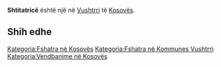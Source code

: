 {{Fshat në 
 | Emri                = Shtitatricë
 | EmriAlt                = 
 | NAME_SHORT_FORM=      
 | NAME_GENERIC=      
 | NAME_SORT_NAME_RO=      SHTITATRICE
 | FULL_NAME_RO = Shtitatricë
 | FULL_NAME_ND_RO=Shtitatrice
 | SORT_NAME_RG=SHTITATRICE
 | FULL_NAME_RG=Shtitatricë
 | FULL_NAME_ND_RG=Shtitatrice
 | SRP_NAME_SHORT_FORM=      
 | SRP_NAME_GENERIC=      
 | SRP_NAME_SORT_NAME_RO=      
 | SRP_FULL_NAME_RO = 
 | SRP_FULL_NAME_ND_RO=
 | SRP_SORT_NAME_RG=
 | SRP_FULL_NAME_RG=
 | SRP_FULL_NAME_ND_RG=
 | Emri (Rasa dhanore) = 
 | Figura              = 
 | Shteti              = Kosovo
 | Komuna              = Vushtrri
 | Kodi postar         = 
 | Sipërfaqja          = 

 | Popullsia           = 

 | Regj. i popullsisë  = 
 | Dend. e popullsisë  = 
 | Faqja zyrtare       = 
 <!--- Koordinatat ----> 
 | Gjerësia            = 42.826111
 | Gjatësia            = 20.931944
 | Lartësia            = 
}}
'''Shtitatricë''' është një [[]] në [[Vushtrri]] të [[Kosovës]].

<!-- == Gjeografia == -->
<!-- == Historia == -->
<!-- == Demografia == -->
== Shih edhe ==
{{Komuna Vushtrri}}
{{Kosovo-Administrata-Cung}}

[[Kategoria:Fshatra në Kosovës]]
[[Kategoria:Fshatra në Kommunes Vushtrri]]
[[Kategoria:Vendbanime në Kosovës]]